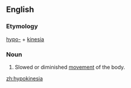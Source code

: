 ==English==

===Etymology===
[[hypo-]] + [[kinesia]]

===Noun===
{{en-noun|-}}

# {{pathology}} Slowed or diminished [[movement]] of the body.

[[zh:hypokinesia]]